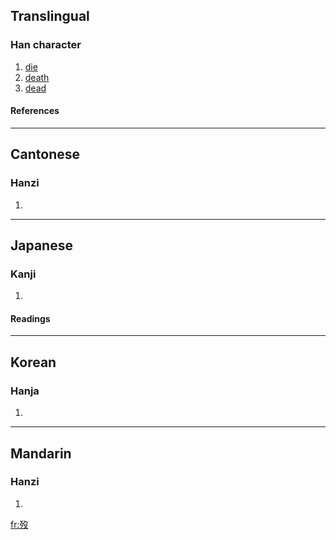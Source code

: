{{see|殁}}

==Translingual==
===Han character===
{{Han char|rn=78|rad=歹|as=04|sn=8|four=1724<sub>7</sub>|canj=一弓弓水 (MNNE)}}
# [[die]]
# [[death]]
# [[dead]]
====References====
{{Han ref|kx=0579.160|dkj=16385|dj=0971.180|hdz=21382.170|uh=6B7F|ud=27519|bh=AA5C|bd=43612}}

----
==Cantonese==
===Hanzi===
{{yue-hanzi|jyut=|y=mut6}}
# {{defn|Cantonese}}

----
==Japanese==
===Kanji===
{{ja-kanji|grade=|rs=歹04}}
# {{defn|Japanese}} 
====Readings====
{{ja-readings|on=[[ぼつ]] (botsu), [[もち]] (mochi)|kun=[[しぬ]] (shinu)}}

----
==Korean==
===Hanja===
{{ko-hanja|hangeul=몰|eumhun=|rv=mol|mr=mol|y=mol}}
# {{defn|Korean}}

----
==Mandarin==
===Hanzi===
{{cmn-hanzi|sim=殁|pin=[[mò]] ([[mo4]]), [[yāo]] ([[yao1]])|wg=mo<sup>4</sup>, yao<sup>1</sup>}}
# {{defn|Mandarin}}

[[fr:歿]]